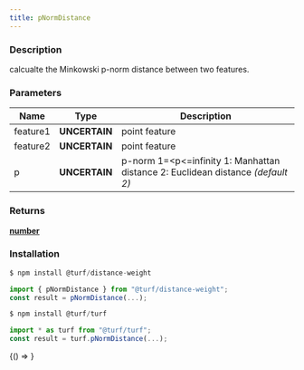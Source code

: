 ```yaml
---
title: pNormDistance
---
```



### Description

calcualte the Minkowski p-norm distance between two features.

### Parameters

| Name     | Type          | Description                                                                           |
| -------- | ------------- | ------------------------------------------------------------------------------------- |
| feature1 | **UNCERTAIN** | point feature                                                                         |
| feature2 | **UNCERTAIN** | point feature                                                                         |
| p        | **UNCERTAIN** | p-norm 1=&lt;p&lt;=infinity 1: Manhattan distance 2: Euclidean distance _(default 2)_ |

### Returns

**[number](https://developer.mozilla.org/docs/Web/JavaScript/Reference/Global_Objects/Number)**

### Installation

```javascript
$ npm install @turf/distance-weight

import { pNormDistance } from "@turf/distance-weight";
const result = pNormDistance(...);
```

```javascript
$ npm install @turf/turf

import * as turf from "@turf/turf";
const result = turf.pNormDistance(...);
```

<!-- Expose turf as global var for experimenting in the browser console -->

<BrowserOnly>{() => <WindowTurfGlobal turf={turf} />}</BrowserOnly>
